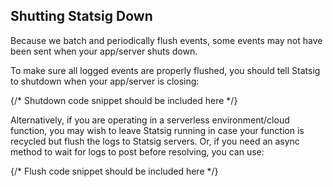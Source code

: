## Shutting Statsig Down

Because we batch and periodically flush events, some events may not have been sent when your app/server shuts down.

To make sure all logged events are properly flushed, you should tell Statsig to shutdown when your app/server is closing:

{/* Shutdown code snippet should be included here */}

Alternatively, if you are operating in a serverless environment/cloud function, you may wish to leave Statsig running in case your function is recycled but flush the logs to Statsig servers. Or, if you need an async method to wait for logs to post before resolving, you can use:

{/* Flush code snippet should be included here */}
